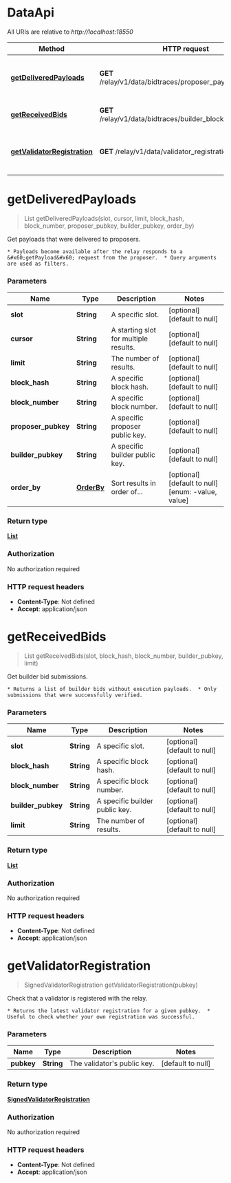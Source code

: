# DataApi

All URIs are relative to _http://localhost:18550_

| Method                                                              | HTTP request                                                | Description                                          |
| ------------------------------------------------------------------- | ----------------------------------------------------------- | ---------------------------------------------------- |
| [**getDeliveredPayloads**](DataApi.md#getDeliveredPayloads)         | **GET** /relay/v1/data/bidtraces/proposer_payload_delivered | Get payloads that were delivered to proposers.       |
| [**getReceivedBids**](DataApi.md#getReceivedBids)                   | **GET** /relay/v1/data/bidtraces/builder_blocks_received    | Get builder bid submissions.                         |
| [**getValidatorRegistration**](DataApi.md#getValidatorRegistration) | **GET** /relay/v1/data/validator_registration               | Check that a validator is registered with the relay. |

<a name="getDeliveredPayloads"></a>

# **getDeliveredPayloads**

> List getDeliveredPayloads(slot, cursor, limit, block_hash, block_number, proposer_pubkey, builder_pubkey, order_by)

Get payloads that were delivered to proposers.

    * Payloads become available after the relay responds to a &#x60;getPayload&#x60; request from the proposer.  * Query arguments are used as filters.

### Parameters

| Name                | Type                         | Description                           | Notes                                              |
| ------------------- | ---------------------------- | ------------------------------------- | -------------------------------------------------- |
| **slot**            | **String**                   | A specific slot.                      | [optional] [default to null]                       |
| **cursor**          | **String**                   | A starting slot for multiple results. | [optional] [default to null]                       |
| **limit**           | **String**                   | The number of results.                | [optional] [default to null]                       |
| **block_hash**      | **String**                   | A specific block hash.                | [optional] [default to null]                       |
| **block_number**    | **String**                   | A specific block number.              | [optional] [default to null]                       |
| **proposer_pubkey** | **String**                   | A specific proposer public key.       | [optional] [default to null]                       |
| **builder_pubkey**  | **String**                   | A specific builder public key.        | [optional] [default to null]                       |
| **order_by**        | [**OrderBy**](../Models/.md) | Sort results in order of...           | [optional] [default to null] [enum: -value, value] |

### Return type

[**List**](../Models/BidTraceV2.md)

### Authorization

No authorization required

### HTTP request headers

- **Content-Type**: Not defined
- **Accept**: application/json

<a name="getReceivedBids"></a>

# **getReceivedBids**

> List getReceivedBids(slot, block_hash, block_number, builder_pubkey, limit)

Get builder bid submissions.

    * Returns a list of builder bids without execution payloads.  * Only submissions that were successfully verified.

### Parameters

| Name               | Type       | Description                    | Notes                        |
| ------------------ | ---------- | ------------------------------ | ---------------------------- |
| **slot**           | **String** | A specific slot.               | [optional] [default to null] |
| **block_hash**     | **String** | A specific block hash.         | [optional] [default to null] |
| **block_number**   | **String** | A specific block number.       | [optional] [default to null] |
| **builder_pubkey** | **String** | A specific builder public key. | [optional] [default to null] |
| **limit**          | **String** | The number of results.         | [optional] [default to null] |

### Return type

[**List**](../Models/BidTraceV2WithTimestamp.md)

### Authorization

No authorization required

### HTTP request headers

- **Content-Type**: Not defined
- **Accept**: application/json

<a name="getValidatorRegistration"></a>

# **getValidatorRegistration**

> SignedValidatorRegistration getValidatorRegistration(pubkey)

Check that a validator is registered with the relay.

    * Returns the latest validator registration for a given pubkey.  * Useful to check whether your own registration was successful.

### Parameters

| Name       | Type       | Description                     | Notes             |
| ---------- | ---------- | ------------------------------- | ----------------- |
| **pubkey** | **String** | The validator&#39;s public key. | [default to null] |

### Return type

[**SignedValidatorRegistration**](../Models/SignedValidatorRegistration.md)

### Authorization

No authorization required

### HTTP request headers

- **Content-Type**: Not defined
- **Accept**: application/json
